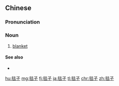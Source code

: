 ==Chinese==
{{zh-forms}}

===Pronunciation===
{{zh-pron
|m=tǎnzi
|c=taam2 zi2,taan2 zi2
|cat=n
}}

===Noun===
{{zh-noun|mw=條}}

# [[blanket]]

====See also====
* {{zh-l|被子}}

{{zh-cat|Elementary}}

[[hu:毯子]]
[[mg:毯子]]
[[fj:毯子]]
[[ja:毯子]]
[[tl:毯子]]
[[chr:毯子]]
[[zh:毯子]]